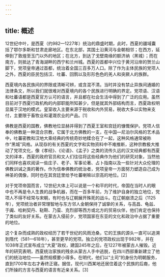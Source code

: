```yaml
---
---
---
```

title: 概述
---



12世纪中叶，是西夏（约982—1227年）统治的鼎盛时期，此时，西夏的疆域囊括了鄂尔多斯和甘肃走廊地区。在东北部，其国土沿黄河与金朝相邻；在西方，延伸到了敦煌至玉门以外的地区；在北方，到达了戈壁南缘的额济纳（黑城）；而在南方，则抵达了青海湖畔的西宁和兰州城。西夏的首都中兴位于黄河沿岸的贺兰山脚下，党项皇帝通过首都，统治着全国三百多万人口。除了作为主体民族的党项人之外，西夏的臣民包括汉、吐蕃、回鹘以及形形色色的羌人和突厥人的族群。

西夏境内各民族间的界限或清晰可辨，或含混不清。当时并没有禁止异族间通婚的法律条文，所以我们就很难对西夏境内的各个民族进行明确的界定。党项语、汉语和吐蕃语都是西夏官方认可的语言，并且都在社会生活中得到了广泛的应用。虽然目前对于西夏行政机构的内部职能所知甚少，但是就其外部结构而言，西夏政权明显属于汉地的模式。皇室收入主要来源于税收和内外贸易，税收大多以实物来支付，主要限于畜牧业和灌溉农业的产品。[1]

佛教是西夏的国教，佛教地位显赫并得到了西夏王室和宫廷的慷慨保护。党项人信奉的佛教是一种混合宗教，它属于北方佛教的一支，在中国—尼泊尔风格的艺术品中，吐蕃密教和汉地大乘经典的传统奇妙地糅合在了一起，这种风格通常被称作“黑城”风格。从现存的有关西夏的文字和实物资料中不难推断，这种宗教极大推动了党项文化，像《孝经》、《论语》、《孟子》之类的流传久远的汉文经典都有西夏文的译本，西夏的政府官员和文人们往往将这些经典作为他们的研究对象，当然他们同样也喜欢阅读一些庄子、老子、军事论著、占卜指南以及一些针对大众伦理的佛教训诫之类的著作。作为信奉佛教的统治者，党项皇帝一方面努力塑造自己成为神圣的偶像，同时也在其宫廷里给予吐蕃喇嘛以崇高的地位。[2]

对于党项帝国而言，12世纪大体上可以说是一个和平的时代，帝国在当时人的眼中也不再是令人生畏的战争机器，而在一百多年前，为了维护自身的独立地位，党项人不得不经常与宋朝，有时也与辽朝展开殊死的战斗。在辽朝崩溃之后（1125年），党项统治者非常理智地与东方邻人金朝保持了诚挚的关系，与高昌、龟兹、于阗、哈剌契丹、鞑靼、乃蛮、克烈部等西方或北方的贸易伙伴，他们肯定也保持了类似的友好关系。在蒙古入侵前夕，党项国家在东亚的文化和政治中占据了重要的地位。

这个复杂而成熟的政权经历了若干世纪的风雨沧桑，它的王族的源头一直可以追溯到隋代（581—618年），甚至更早的党项。独立的党项政权出现于982年，并在1038年正式宣布成立“大夏”政权，建国245年之后，在1227年被蒙古人摧毁。近年的研究表明，西夏统治家族的残余从蒙古人手中逃脱，在四川西部重新建立了他们的统治地位——虽然规模要小得多。在明代，他们以“土司”的身份为明朝服务，直到1700年左右才寿终正寝。据信，现代川西某地还居住着这个民族的后裔，他们所操的方言与西夏的语言有近亲关系。[3]
